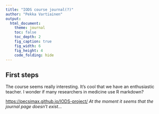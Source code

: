 ```yaml
---
title: "IODS course journal(?)"
author: "Pekka Vartiainen"
output: 
  html_document: 
    theme: journal
    toc: false
    toc_depth: 2
    fig_caption: true
    fig_width: 6
    fig_height: 4
    code_folding: hide
---
```


## First steps

The course seems really interesting. It's cool that we have an enthusiastic teacher. I wonder if many researchers in medicine use R markdown?  

[https://pecsimax.github.io/IODS-project/](https://pecsimax.github.io/IODS-project/)
*At the moment it seems that the journal page doesn't exist...*